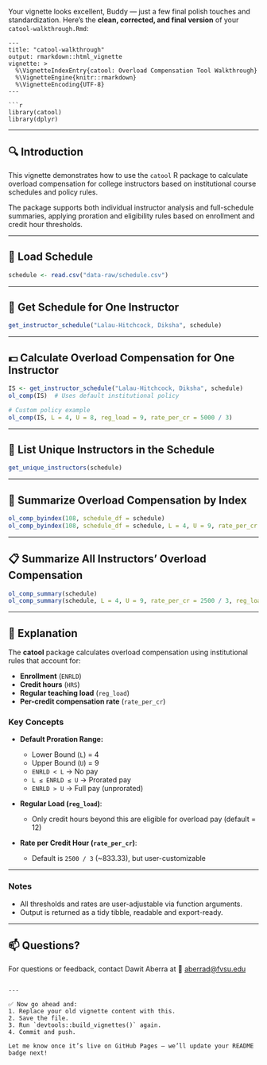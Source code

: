 Your vignette looks excellent, Buddy — just a few final polish touches and standardization. Here's the **clean, corrected, and final version** of your `catool-walkthrough.Rmd`:

````rmd
---
title: "catool-walkthrough"
output: rmarkdown::html_vignette
vignette: >
  %\VignetteIndexEntry{catool: Overload Compensation Tool Walkthrough}
  %\VignetteEngine{knitr::rmarkdown}
  %\VignetteEncoding{UTF-8}
---

```r
library(catool)
library(dplyr)
````

---

## 🔍 Introduction

This vignette demonstrates how to use the `catool` R package to calculate overload compensation for college instructors based on institutional course schedules and policy rules.

The package supports both individual instructor analysis and full-schedule summaries, applying proration and eligibility rules based on enrollment and credit hour thresholds.

---

## 🏫 Load Schedule

```r
schedule <- read.csv("data-raw/schedule.csv")
```

---

## 👤 Get Schedule for One Instructor

```r
get_instructor_schedule("Lalau-Hitchcock, Diksha", schedule)
```

---

## 💵 Calculate Overload Compensation for One Instructor

```r
IS <- get_instructor_schedule("Lalau-Hitchcock, Diksha", schedule)
ol_comp(IS)  # Uses default institutional policy

# Custom policy example
ol_comp(IS, L = 4, U = 8, reg_load = 9, rate_per_cr = 5000 / 3)
```

---

## 👥 List Unique Instructors in the Schedule

```r
get_unique_instructors(schedule)
```

---

## 🔢 Summarize Overload Compensation by Index

```r
ol_comp_byindex(108, schedule_df = schedule)
ol_comp_byindex(108, schedule_df = schedule, L = 4, U = 9, rate_per_cr = 2500 / 3, reg_load = 12)
```

---

## 📋 Summarize All Instructors’ Overload Compensation

```r
ol_comp_summary(schedule)
ol_comp_summary(schedule, L = 4, U = 9, rate_per_cr = 2500 / 3, reg_load = 12)
```

---

## 📝 Explanation

The **catool** package calculates overload compensation using institutional rules that account for:

* **Enrollment** (`ENRLD`)
* **Credit hours** (`HRS`)
* **Regular teaching load** (`reg_load`)
* **Per-credit compensation rate** (`rate_per_cr`)

### Key Concepts

* **Default Proration Range:**

  * Lower Bound (`L`) = 4
  * Upper Bound (`U`) = 9
  * `ENRLD < L` → No pay
  * `L ≤ ENRLD ≤ U` → Prorated pay
  * `ENRLD > U` → Full pay (unprorated)

* **Regular Load (`reg_load`)**:

  * Only credit hours beyond this are eligible for overload pay (default = 12)

* **Rate per Credit Hour (`rate_per_cr`)**:

  * Default is `2500 / 3` (\~833.33), but user-customizable

---

### Notes

* All thresholds and rates are user-adjustable via function arguments.
* Output is returned as a tidy tibble, readable and export-ready.

---

## 📫 Questions?

For questions or feedback, contact Dawit Aberra at
📧 [aberrad@fvsu.edu](mailto:aberrad@fvsu.edu)

```

---

✅ Now go ahead and:
1. Replace your old vignette content with this.
2. Save the file.
3. Run `devtools::build_vignettes()` again.
4. Commit and push.

Let me know once it’s live on GitHub Pages — we’ll update your README badge next!
```
